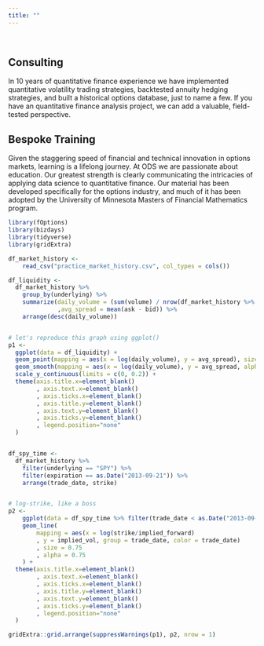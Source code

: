 ```yaml
---
title: ""
---
```


&nbsp;


## **Consulting**
In 10 years of quantitative finance experience we have implemented quantitative volatility trading strategies, backtested annuity hedging strategies, and built a historical options database, just to name a few.  If you have an quantitative finance analysis project, we can add a valuable, field-tested perspective.  

## **Bespoke Training** 
Given the staggering speed of financial and technical innovation in options markets, learning is a lifelong journey.  At ODS we are passionate about education.  Our greatest strength is clearly communicating the intricacies of applying data science to quantitative finance.  Our material has been developed specifically for the options industry, and much of it has been adopted by the University of Minnesota Masters of Financial Mathematics program.


```r
library(fOptions)
library(bizdays)
library(tidyverse)
library(gridExtra)
```

```r
df_market_history <- 
    read_csv("practice_market_history.csv", col_types = cols())

df_liquidity <-
  df_market_history %>% 
    group_by(underlying) %>% 
    summarize(daily_volume = (sum(volume) / nrow(df_market_history %>% distinct(trade_date)))
              ,avg_spread = mean(ask - bid)) %>% 
    arrange(desc(daily_volume))


# let's reproduce this graph using ggplot()
p1 <- 
  ggplot(data = df_liquidity) +
  geom_point(mapping = aes(x = log(daily_volume), y = avg_spread), size = 0.75, na.rm = TRUE) +
  geom_smooth(mapping = aes(x = log(daily_volume), y = avg_spread, alpha = 0.3), se = FALSE, method = "loess", na.rm = TRUE) +
  scale_y_continuous(limits = c(0, 0.2)) +
  theme(axis.title.x=element_blank()
        , axis.text.x=element_blank()
        , axis.ticks.x=element_blank()
        , axis.title.y=element_blank()
        , axis.text.y=element_blank()
        , axis.ticks.y=element_blank()
        , legend.position="none"
  )


df_spy_time <-
  df_market_history %>% 
    filter(underlying == "SPY") %>%
    filter(expiration == as.Date("2013-09-21")) %>% 
    arrange(trade_date, strike)


# log-strike, like a boss
p2 <- 
    ggplot(data = df_spy_time %>% filter(trade_date < as.Date("2013-09-01"))) +
    geom_line(
        mapping = aes(x = log(strike/implied_forward)
        , y = implied_vol, group = trade_date, color = trade_date)
        , size = 0.75
        , alpha = 0.75
    ) +
  theme(axis.title.x=element_blank()
        , axis.text.x=element_blank()
        , axis.ticks.x=element_blank()
        , axis.title.y=element_blank()
        , axis.text.y=element_blank()
        , axis.ticks.y=element_blank()
        , legend.position="none"
  )

gridExtra::grid.arrange(suppressWarnings(p1), p2, nrow = 1)
```






